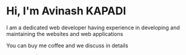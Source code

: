 # Hi, I'm Avinash KAPADI

I am a dedicated web developer having experience in developing and maintaining the websites and web applications

You can buy me coffee and we discuss in details
